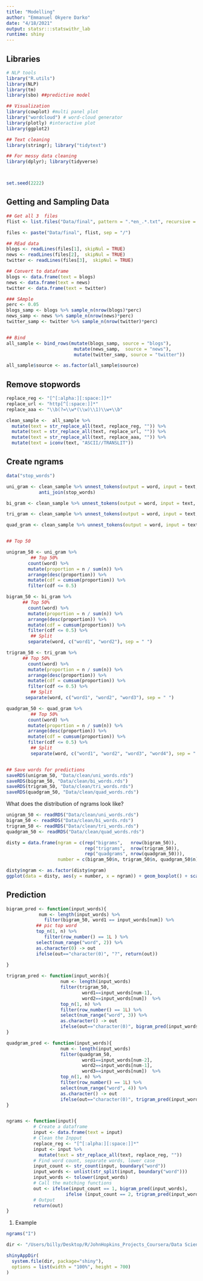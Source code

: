 ```yaml
---
title: "Modelling"
author: "Emmanuel Okyere Darko"
date: "4/18/2021"
output: statsr:::statswithr_lab
runtime: shiny
---
```


## Libraries
```r
# NLP tools
library("R.utils")
library(NLP)
library(tm)
library(sbo) ##predictive model

## Visualization
library(cowplot) #multi panel plot
library("wordcloud") # word-cloud generator 
library(plotly) #interactive plot
library(ggplot2)

## Text cleaning
library(stringr); library("tidytext")

## For messy data cleaning
library(dplyr); library(tidyverse)



set.seed(2222)
```


## Getting and Sampling Data

```r
## Get all 3  files
flist <- list.files("Data/final", pattern = ".*en_.*.txt", recursive = T)

files <- paste("Data/final", flist, sep = "/")

## REad data
blogs <- readLines(files[1], skipNul = TRUE) 
news <- readLines(files[2],  skipNul = TRUE) 
twitter <- readLines(files[3],  skipNul = TRUE) 

## Convert to dataframe
blogs <- data.frame(text = blogs)
news <- data.frame(text = news)
twitter <- data.frame(text = twitter)

### SAmple 
perc <- 0.05
blogs_samp <- blogs %>% sample_n(nrow(blogs)*perc)
news_samp <- news %>% sample_n(nrow(news)*perc)
twitter_samp <- twitter %>% sample_n(nrow(twitter)*perc)


## Bind 
all_sample <- bind_rows(mutate(blogs_samp, source = "blogs"),
                         mutate(news_samp,  source = "news"),
                         mutate(twitter_samp, source = "twitter")) 

all_sample$source <- as.factor(all_sample$source)

```

## Remove stopwords 
```r

replace_reg <- "[^[:alpha:][:space:]]*"
replace_url <- "http[^[:space:]]*"
replace_aaa <- "\\b(?=\\w*(\\w)\\1)\\w+\\b" 

clean_sample <-  all_sample %>%
  mutate(text = str_replace_all(text, replace_reg, "")) %>%
  mutate(text = str_replace_all(text, replace_url, "")) %>%
  mutate(text = str_replace_all(text, replace_aaa, "")) %>% 
  mutate(text = iconv(text, "ASCII//TRANSLIT"))

```

## Create ngrams
```r

data("stop_words")

uni_gram <- clean_sample %>% unnest_tokens(output = word, input = text, token = "ngrams", n= 1)  %>%
            anti_join(stop_words)

bi_gram <- clean_sample %>% unnest_tokens(output = word, input = text, token = "ngrams", n= 2) 

tri_gram <- clean_sample %>% unnest_tokens(output = word, input = text, token = "ngrams", n= 3) 

quad_gram <- clean_sample %>% unnest_tokens(output = word, input = text, token = "ngrams", n= 4) 


## Top 50

unigram_50 <- uni_gram %>%
         ## Top 50%
        count(word) %>%  
        mutate(proportion = n / sum(n)) %>%
        arrange(desc(proportion)) %>%  
        mutate(cdf = cumsum(proportion)) %>%
        filter(cdf <= 0.5) 

bigram_50 <- bi_gram %>%
      ## Top 50%
        count(word) %>%  
        mutate(proportion = n / sum(n)) %>%
        arrange(desc(proportion)) %>%  
        mutate(cdf = cumsum(proportion)) %>%
        filter(cdf <= 0.5) %>%
         ## Split 
        separate(word, c("word1", "word2"), sep = " ")

trigram_50 <- tri_gram %>%
      ## Top 50%
        count(word) %>%  
        mutate(proportion = n / sum(n)) %>%
        arrange(desc(proportion)) %>%  
        mutate(cdf = cumsum(proportion)) %>%
        filter(cdf <= 0.5) %>%
         ## Split 
       separate(word, c("word1", "word2", "word3"), sep = " ")

quadgram_50 <- quad_gram %>%
         ## Top 50%
        count(word) %>%  
        mutate(proportion = n / sum(n)) %>%
        arrange(desc(proportion)) %>%  
        mutate(cdf = cumsum(proportion)) %>%
        filter(cdf <= 0.5) %>%
         ## Split 
         separate(word, c("word1", "word2", "word3", "word4"), sep = " ")


## Save words for predictions
saveRDS(unigram_50, "Data/clean/uni_words.rds")
saveRDS(bigram_50, "Data/clean/bi_words.rds")
saveRDS(trigram_50, "Data/clean/tri_words.rds")
saveRDS(quadgram_50, "Data/clean/quad_words.rds")

```

What does the distribution of ngrams look like?

```r
unigram_50 <- readRDS("Data/clean/uni_words.rds")
bigram_50 <- readRDS("Data/clean/bi_words.rds")
trigram_50 <- readRDS("Data/clean/tri_words.rds")
quadgram_50 <- readRDS("Data/clean/quad_words.rds")

disty = data.frame(ngram = c(rep("bigrams",   nrow(bigram_50)),
                             rep("trigrams",  nrow(trigram_50)),
                             rep("quadgrams", nrow(quadgram_50))), 
                   number = c(bigram_50$n, trigram_50$n, quadgram_50$n))

disty$ngram <- as.factor(disty$ngram)
ggplot(data = disty, aes(y = number, x = ngram)) + geom_boxplot() + scale_y_log10()


```

## Prediction

```r

bigram_pred <- function(input_words){
            num <- length(input_words) %>% 
              filter(bigram_50, word1 == input_words[num]) %>%
           ## pic top word
           top_n(1, n) %>%
              filter(row_number() == 1L ) %>%
           select(num_range("word", 2)) %>% 
           as.character(0) -> out
           ifelse(out=="character(0)", "?", return(out))
      
}

trigram_pred <- function(input_words){
                    num <- length(input_words)
                    filter(trigram_50, 
                            word1==input_words[num-1], 
                            word2==input_words[num])  %>% 
                    top_n(1, n) %>%
                    filter(row_number() == 1L) %>%
                    select(num_range("word", 3)) %>%
                    as.character() -> out
                    ifelse(out=="character(0)", bigram_pred(input_words), return(out))
}

quadgram_pred <- function(input_words){
                    num <- length(input_words)
                    filter(quadgram_50, 
                            word1==input_words[num-2], 
                            word2==input_words[num-1], 
                            word3==input_words[num])  %>% 
                    top_n(1, n) %>%
                    filter(row_number() == 1L) %>%
                    select(num_range("word", 4)) %>%
                    as.character() -> out
                    ifelse(out=="character(0)", trigram_pred(input_words), return(out))
}


ngrams <- function(input){
          # Create a dataframe
          input <- data.frame(text = input)
          # Clean the Inpput
          replace_reg <- "[^[:alpha:][:space:]]*"
          input <- input %>%
            mutate(text = str_replace_all(text, replace_reg, ""))
          # Find word count, separate words, lower case
          input_count <- str_count(input, boundary("word"))
          input_words <- unlist(str_split(input, boundary("word")))
          input_words <- tolower(input_words)
          # Call the matching functions
          out <- ifelse(input_count == 1, bigram_pred(input_words), 
                      ifelse (input_count == 2, trigram_pred(input_words), quadgram_pred(input_words)))
          # Output
          return(out)
}
```

1. Example
```r
ngrams("I")
```

```r
dir <- "/Users/billy/Desktop/R/JohnHopkins_Projects_Coursera/Data Science Capstone/WordPrediction"

shinyAppDir(
  system.file(dir, package="shiny"),
  options = list(width = "100%", height = 700)
)
```

